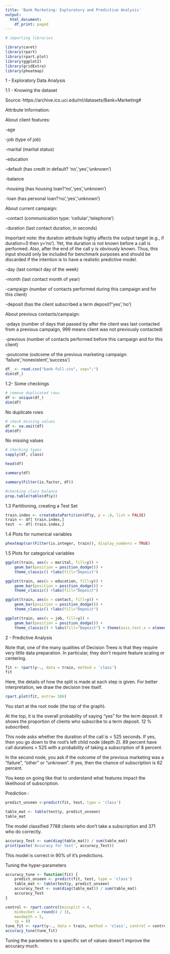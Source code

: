 ---
title: 'Bank Marketing: Exploratory and Predictive Analysis'
output:
  html_document:
    df_print: paged
---

```{r message=FALSE, warning=FALSE, paged.print=FALSE}
# importing libraries

library(caret)
library(rpart)
library(rpart.plot)
library(ggplot2)
library(gridExtra)
library(pheatmap)

```

1 - Exploratory Data Analysis

1.1 - Knowing the dataset

Source:
https://archive.ics.uci.edu/ml/datasets/Bank+Marketing#

Attribute Information:

About client features:

-age

-job (type of job)

-marital (marital status)

-education

-default (has credit in default? 'no','yes','unknown')

-balance

-housing (has housing loan?'no','yes','unknown')

-loan (has personal loan?'no','yes','unknown')

About current campaign:

-contact (communication type: 'cellular','telephone')

-duration (last contact duration, in seconds)

Important note: the duration attribute highly affects the output target (e.g., if duration=0 then y='no'). Yet, the duration is not known before a call is performed. Also, after the end of the call y is obviously known. Thus, this input should only be included for benchmark purposes and should be discarded if the intention is to have a realistic predictive model.

-day (last contact day of the week)

-month (last contact month of year)

-campaign (number of contacts performed during this campaign and for this client)

-deposit (has the client subscribed a term deposit?'yes','no')

About previous contacts/campaign:

-pdays (number of days that passed by after the client was last contacted from a previous campaign, 999 means client was not previously contacted)

-previous (number of contacts performed before this campaign and for this client)

-poutcome (outcome of the previous marketing campaign: 'failure','nonexistent','success')

```{r}
df_ <- read.csv("bank-full.csv", sep=";")
dim(df_)
```

1.2- Some checkings

```{r}
# remove duplicated rows
df <- unique(df_)
dim(df)
```
No duplicate rows

```{r}
# check missing values
df <- na.omit(df)
dim(df)
```
No missing values
```{r}
# checking types
sapply(df, class)
```
```{r echo=TRUE}
head(df)
```
```{r}
summary(df)
```
```{r}
summary(Filter(is.factor, df))
```
```{r}
#checking class balance
prop.table(table(df$y))
```

1.3 Partitioning, creating a Test Set

```{r}
train.index <- createDataPartition(df$y, p = .8, list = FALSE)
train <- df[ train.index,]
test  <- df[-train.index,]
```

1.4 Plots for numerical variables

```{r}
pheatmap(cor(Filter(is.integer, train)), display_numbers = TRUE)
```

1.5 Plots for categorical variables

```{r}
ggplot(train, aes(x = marital, fill=y)) +
    geom_bar(position = position_dodge()) +
    theme_classic() +labs(fill="Deposit")
```

```{r}
ggplot(train, aes(x = education, fill=y)) +
    geom_bar(position = position_dodge()) +
    theme_classic() +labs(fill="Deposit")
```

```{r}
ggplot(train, aes(x = contact, fill=y)) +
    geom_bar(position = position_dodge()) +
    theme_classic() +labs(fill="Deposit")
```

```{r}
ggplot(train, aes(x = job, fill=y)) +
    geom_bar(position = position_dodge()) +
    theme_classic() + labs(fill="Deposit") + theme(axis.text.x = element_text(angle = 60, hjust = 1))

```

2 - Predictive Analysis

Note that, one of the many qualities of Decision Trees is that they require very little data preparation. In particular, they don't require feature scaling or centering.

```{r}
fit <- rpart(y~., data = train, method = 'class')
fit
```

Here, the details of how the split is made at each step is given. 
For better interpretation, we draw the decision tree itself.

```{r}
rpart.plot(fit, extra= 106)
```

You start at the root node (the top of the graph). 

At the top, it is the overall probability of saying "yes" for the term deposit. It shows the proportion of clients who subscribe to a term deposit. 12 % subscribed.

This node asks whether the duration of the call is < 525 seconds. If yes, then you go down to the root's left child node (depth 2). 89 percent have call durations < 525 with a probability of taking a subscription of 8 percent.

In the second node, you ask if the outcome of the previous marketing was a "failure", "other" or "unknown". If yes, then the chance of subscription is 62 percent.

You keep on going like that to understand what features impact the likelihood of subscription.

Prediction :

```{r}
predict_unseen <-predict(fit, test, type = 'class')

table_mat <- table(test$y, predict_unseen)
table_mat
```

The model classified 7788 clients who don't take a subscription and 371 who do correctly.

```{r}
accuracy_Test <- sum(diag(table_mat)) / sum(table_mat)
print(paste('Accuracy for test', accuracy_Test))
```

This model is correct in 90% of it's predictions.

Tuning the hyper-parameters
```{r}
accuracy_tune <- function(fit) {
    predict_unseen <- predict(fit, test, type = 'class')
    table_mat <- table(test$y, predict_unseen)
    accuracy_Test <- sum(diag(table_mat)) / sum(table_mat)
    accuracy_Test
}
```
```{r}
control <- rpart.control(minsplit = 4,
    minbucket = round(4 / 3),
    maxdepth = 5,
    cp = 0)
tune_fit <- rpart(y~., data = train, method = 'class', control = control)
accuracy_tune(tune_fit)
```
Tuning the parameters to a specific set of values doesn't improve the accuracy much. 
